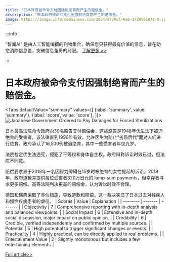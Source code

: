 ```yaml
---
title: "日本政府被命令支付因强制绝育而产生的赔偿金。"
description: "日本政府被命令支付因强制绝育而产生的赔偿金。"
image: https://image.informedainews.com/2024/07/Pol-KeS-1720061970-0.jpg
---
```



:::info

“智闻AI“ 是由人工智能编撰的刊物集合，确保您只获得最有价值的信息，旨在助您消除信息差，突破信息茧房的局限。  [了解更多 >>](/)

:::

# 日本政府被命令支付因强制绝育而产生的赔偿金。


<Tabs
	defaultValue="summary"
	values={[
	{label: 'summary', value: 'summary'},
	{label: 'score', value: 'score'},
]}>
<TabItem value="summary">
<img
  src="https://image.informedainews.com/2024/07/Pol-KeS-1720061970-0.jpg"
  alt="Japanese Government Ordered to Pay Damages for Forced Sterilizations"
/>



日本最高法院命令政府向39名原告支付赔偿金，这些原告是1948年优生法下被迫绝育的受害者。该法律直到1996年有效，允许医生为防止“劣质后代”而对人们进行绝育。政府承认了16,500例被迫绝育，其中一些受害者年仅九岁。

法院裁定优生法违宪，侵犯了平等权和身体自主权。政府辩称诉讼时效已过，但法院不同意。

赔偿要求源于2018年一名因智力障碍在15岁时被绝育的女性提起的诉讼。2019年，政府道歉并提供每位受害者320万日元的 lump-sum payments，但幸存者寻求更多赔偿。高等法院判决更高的赔偿金，认为诉讼时效不合理。

德国和瑞典采取了类似措施，导致道歉和赔偿。这一裁决突显了日本过去对残疾人和慢性疾病患者的虐待。
</TabItem>
<TabItem value="score">
	| Scores     | Value   | Explanation |
	| -------- | ------- | ------- |
	| Objectivity  | 7    | Comprehensive reporting with in-depth analysis and balanced viewpoints.    |
	| Social Impact | 6     | Extensive and in-depth social discussion, major impact on public opinion.    |
	| Credibility    | 6    | Credible, verified independently and confirmed by multiple sources.    |
	| Potential    | 5    | High potential to trigger significant changes or events.    |
	| Practicality    | 4    | Highly practical, can be directly applied to real problems.    |
	| Entertainment Value    | 2    | Slightly monotonous but includes a few entertaining elements.    |
</TabItem>
</Tabs>

[Full article>>](https://www.theguardian.com/world/article/2024/jul/03/court-orders-japanese-government-to-pay-damages-over-forced-sterilisations)
